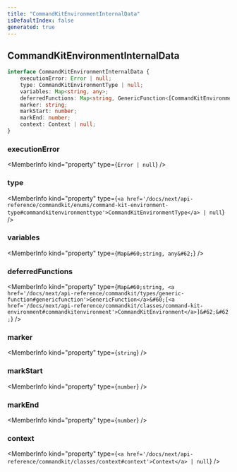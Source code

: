 ```yaml
---
title: "CommandKitEnvironmentInternalData"
isDefaultIndex: false
generated: true
---
```



<!-- This file was generated from the CommandKit source. Do not modify. Instead, re-run the "docgen" script -->


## CommandKitEnvironmentInternalData

<GenerationInfo sourceFile="packages/commandkit/src/context/environment.ts" sourceLine="6" packageName="commandkit" />



```ts title="Signature"
interface CommandKitEnvironmentInternalData {
    executionError: Error | null;
    type: CommandKitEnvironmentType | null;
    variables: Map<string, any>;
    deferredFunctions: Map<string, GenericFunction<[CommandKitEnvironment]>>;
    marker: string;
    markStart: number;
    markEnd: number;
    context: Context | null;
}
```

<div className="members-wrapper">

### executionError

<MemberInfo kind="property" type={`Error | null`}   />


### type

<MemberInfo kind="property" type={`<a href='/docs/next/api-reference/commandkit/enums/command-kit-environment-type#commandkitenvironmenttype'>CommandKitEnvironmentType</a> | null`}   />


### variables

<MemberInfo kind="property" type={`Map&#60;string, any&#62;`}   />


### deferredFunctions

<MemberInfo kind="property" type={`Map&#60;string, <a href='/docs/next/api-reference/commandkit/types/generic-function#genericfunction'>GenericFunction</a>&#60;[<a href='/docs/next/api-reference/commandkit/classes/command-kit-environment#commandkitenvironment'>CommandKitEnvironment</a>]&#62;&#62;`}   />


### marker

<MemberInfo kind="property" type={`string`}   />


### markStart

<MemberInfo kind="property" type={`number`}   />


### markEnd

<MemberInfo kind="property" type={`number`}   />


### context

<MemberInfo kind="property" type={`<a href='/docs/next/api-reference/commandkit/classes/context#context'>Context</a> | null`}   />




</div>
